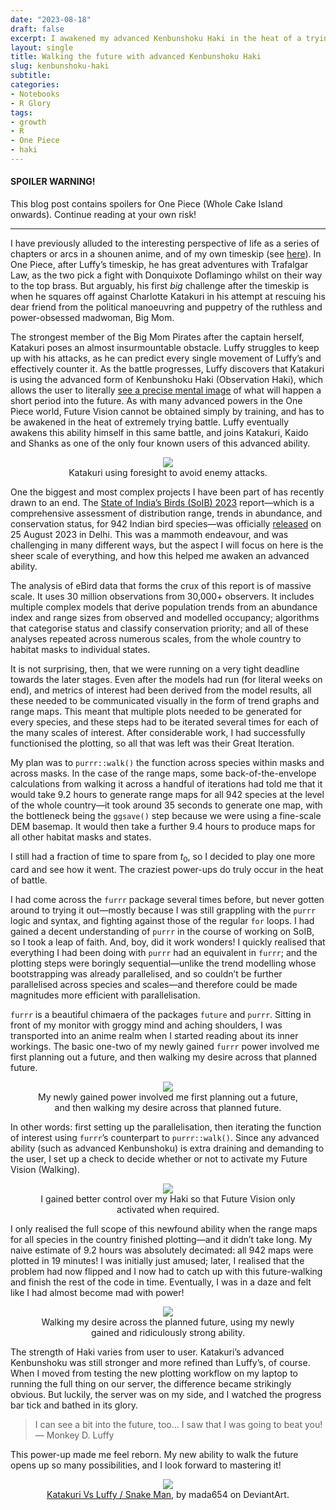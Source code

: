 ```yaml
---
date: "2023-08-18"
draft: false
excerpt: I awakened my advanced Kenbunshoku Haki in the heat of a trying battle. I can now plan futures and walk out my desires across them.
layout: single
title: Walking the future with advanced Kenbunshoku Haki
slug: kenbunshoku-haki
subtitle: 
categories:
- Notebooks
- R Glory
tags:
- growth
- R
- One Piece
- haki
---
```


#### SPOILER WARNING!

This blog post contains spoilers for One Piece (Whole Cake Island onwards). Continue reading at your own risk!

***

I have previously alluded to the interesting perspective of life as a series of chapters or arcs in a shounen anime, and of my own timeskip (see [here](https://kartrick.com/blog/turn-of-year/)). In One Piece, after Luffy's timeskip, he has great adventures with Trafalgar Law, as the two pick a fight with Donquixote Doflamingo whilst on their way to the top brass. But arguably, his first *big* challenge after the timeskip is when he squares off against Charlotte Katakuri in his attempt at rescuing his dear friend from the political manoeuvring and puppetry of the ruthless and power-obsessed madwoman, Big Mom.

The strongest member of the Big Mom Pirates after the captain herself, Katakuri poses an almost insurmountable obstacle. Luffy struggles to keep up with his attacks, as he can predict every single movement of Luffy's and effectively counter it. As the battle progresses, Luffy discovers that Katakuri is using the advanced form of Kenbunshoku Haki (Observation Haki), which allows the user to literally [see a precise mental image](https://onepiece.fandom.com/wiki/Haki/Kenbunshoku_Haki#Future_Vision) of what will happen a short period into the future. As with many advanced powers in the One Piece world, Future Vision cannot be obtained simply by training, and has to be awakened in the heat of extremely trying battle. Luffy eventually awakens this ability himself in this same battle, and joins Katakuri, Kaido and Shanks as one of the only four known users of this advanced ability.

<div style="text-align: center;">
<figure>
    <img src="katakuri_futuresight.jpg" align="middle">
    <figcaption>Katakuri using foresight to avoid enemy attacks.</figcaption>
</figure>
</div>

One the biggest and most complex projects I have been part of has recently drawn to an end. The [State of India's Birds (SoIB) 2023](https://stateofindiasbirds.in/) report---which is a comprehensive assessment of distribution range, trends in abundance, and conservation status, for 942 Indian bird species---was officially [released](https://www.youtube.com/live/gJgXuRPl9vg?si=XMtOT9BxT3jwE-F_&t=344) on 25 August 2023 in Delhi. This was a mammoth endeavour, and was challenging in many different ways, but the aspect I will focus on here is the sheer scale of everything, and how this helped me awaken an advanced ability.

The analysis of eBird data that forms the crux of this report is of massive scale. It uses 30 million observations from 30,000+ observers. It includes multiple complex models that derive population trends from an abundance index and range sizes from observed and modelled occupancy; algorithms that categorise status and classify conservation priority; and all of these analyses repeated across numerous scales, from the whole country to habitat masks to individual states. 

It is not surprising, then, that we were running on a very tight deadline towards the later stages. Even after the models had run (for literal weeks on end), and metrics of interest had been derived from the model results, all these needed to be communicated visually in the form of trend graphs and range maps. This meant that multiple plots needed to be generated for every species, and these steps had to be iterated several times for each of the many scales of interest. After considerable work, I had successfully functionised the plotting, so all that was left was their Great Iteration.

My plan was to `purrr::walk()` the function across species within masks and across masks. In the case of the range maps, some back-of-the-envelope calculations from walking it across a handful of iterations had told me that it would take 9.2 hours to generate range maps for all 942 species at the level of the whole country---it took around 35 seconds to generate one map, with the bottleneck being the `ggsave()` step because we were using a fine-scale DEM basemap. It would then take a further 9.4 hours to produce maps for all other habitat masks and states. 

I still had a fraction of time to spare from $t_{0}$, so I decided to play one more card and see how it went. The craziest power-ups do truly occur in the heat of battle. 

I had come across the `furrr` package several times before, but never gotten around to trying it out---mostly because I was still grappling with the `purrr` logic and syntax, and fighting against those of the regular `for` loops. I had gained a decent understanding of `purrr` in the course of working on SoIB, so I took a leap of faith. And, boy, did it work wonders! I quickly realised that everything I had been doing with `purrr` had an equivalent in `furrr`; and the plotting steps were boringly sequential---unlike the trend modelling whose bootstrapping was already parallelised, and so couldn't be further parallelised across species and scales---and therefore could be made magnitudes more efficient with parallelisation.

`furrr` is a beautiful chimaera of the packages `future` and `purrr`. Sitting in front of my monitor with groggy mind and aching shoulders, I was transported into an anime realm when I started reading about its inner workings. The basic one-two of my newly gained `furrr` power involved me first planning out a future, and then walking my desire across that planned future. 

<div style="text-align: center;">
<figure>
    <img src="future-plan.png" align="middle">
    <figcaption>My newly gained power involved me first planning out a future, and then walking my desire across that planned future.</figcaption>
</figure>
</div>

In other words: first setting up the parallelisation, then iterating the function of interest using `furrr`'s counterpart to `purrr::walk()`. Since any advanced ability (such as advanced Kenbunshoku) is extra draining and demanding to the user, I set up a check to decide whether or not to activate my Future Vision (Walking).

<div style="text-align: center;">
<figure>
    <img src="activate-adv-kenbunshoku.png" align="middle">
    <figcaption>I gained better control over my Haki so that Future Vision only activated when required.</figcaption>
</figure>
</div>

I only realised the full scope of this newfound ability when the range maps for all species in the country finished plotting---and it didn't take long. My naive estimate of 9.2 hours was absolutely decimated: all 942 maps were plotted in 19 minutes! I was initially just amused; later, I realised that the problem had now flipped and I now had to catch up with this future-walking and finish the rest of the code in time. Eventually, I was in a daze and felt like I had almost become mad with power!

<div style="text-align: center;">
<figure>
    <img src="progress.jpg" align="middle">
    <figcaption>Walking my desire across the planned future, using my newly gained and ridiculously strong ability.</figcaption>
</figure>
</div>

The strength of Haki varies from user to user. Katakuri's advanced Kenbunshoku was still stronger and more refined than Luffy's, of course. When I moved from testing the new plotting workflow on my laptop to running the full thing on our server, the difference became strikingly obvious. But luckily, the server was on my side, and I watched the progress bar tick and bathed in its glory. 

> I can see a bit into the future, too... I saw that I was going to beat you!
> --- Monkey D. Luffy

This power-up made me feel reborn. My new ability to walk the future opens up so many possibilities, and I look forward to mastering it!

<div style="text-align: center;">
<figure>
    <img src="featured.jpg" align="middle">
    <figcaption><a href="https://www.deviantart.com/mada654/art/Katakuri-Vs-Luffy-Snake-Man-765633030">Katakuri Vs Luffy / Snake Man</a>, by mada654 on DeviantArt.</figcaption>
</figure>
</div>

